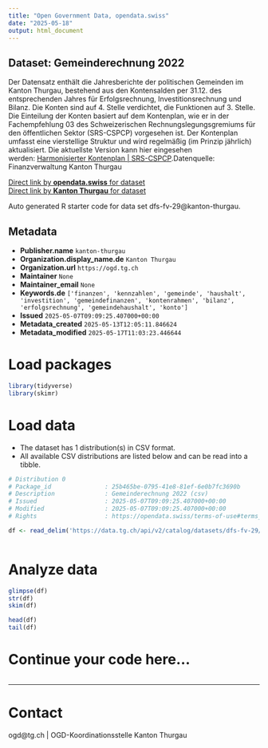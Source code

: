 ```yaml
---
title: "Open Government Data, opendata.swiss"
date: "2025-05-18"
output: html_document
---
```


## Dataset: Gemeinderechnung 2022

Der Datensatz enthält die Jahresberichte der politischen Gemeinden im Kanton Thurgau, bestehend aus den Kontensalden per 31.12. des entsprechenden Jahres für Erfolgsrechnung, Investitionsrechnung und Bilanz. Die Konten sind auf  4. Stelle verdichtet, die Funktionen auf 3. Stelle. Die Einteilung der Konten basiert auf dem Kontenplan, wie er in der Fachempfehlung 03 des Schweizerischen Rechnungslegungsgremiums für den öffentlichen Sektor (SRS-CSPCP) vorgesehen ist. Der Kontenplan umfasst eine vierstellige Struktur und wird regelmäßig (im Prinzip jährlich) aktualisiert. Die aktuellste Version kann hier eingesehen werden: [Harmonisierter Kontenplan | SRS-CSPCP](https://www.srs-cspcp.ch/de/harmonisierter-kontenplan-n17986).Datenquelle: Finanzverwaltung Kanton Thurgau

[Direct link by **opendata.swiss** for dataset](https://opendata.swiss/de/dataset/gemeinderechnung-2022)<br>
[Direct link by **Kanton Thurgau** for dataset](https://data.tg.ch/explore/dataset/dfs-fv-29/)

Auto generated R starter code for data set dfs-fv-29@kanton-thurgau.

## Metadata

- **Publisher.name** `kanton-thurgau`
- **Organization.display_name.de** `Kanton Thurgau`
- **Organization.url** `https://ogd.tg.ch`
- **Maintainer** `None`
- **Maintainer_email** `None`
- **Keywords.de** `['finanzen', 'kennzahlen', 'gemeinde', 'haushalt', 'investition', 'gemeindefinanzen', 'kontenrahmen', 'bilanz', 'erfolgsrechnung', 'gemeindehaushalt', 'konto']`
- **Issued** `2025-05-07T09:09:25.407000+00:00`
- **Metadata_created** `2025-05-13T12:05:11.846624`
- **Metadata_modified** `2025-05-17T11:03:23.446644`


# Load packages

```r

library(tidyverse)
library(skimr)

```

# Load data

-   The dataset has 1 distribution(s) in CSV format.
-   All available CSV distributions are listed below and can be read into a tibble.

```r

# Distribution 0
# Package_id               : 25b465be-0795-41e8-81ef-6e0b7fc3690b
# Description              : Gemeinderechnung 2022 (csv)
# Issued                   : 2025-05-07T09:09:25.407000+00:00
# Modified                 : 2025-05-07T09:09:25.407000+00:00
# Rights                   : https://opendata.swiss/terms-of-use#terms_by

df <- read_delim('https://data.tg.ch/api/v2/catalog/datasets/dfs-fv-29/exports/csv?use_labels=true')



```

# Analyze data

```r

glimpse(df)
str(df)
skim(df)

head(df)
tail(df)

```

# Continue your code here...

```r

```

------------------------------------------------------------------------

# Contact

ogd@tg.ch | OGD-Koordinationsstelle Kanton Thurgau
